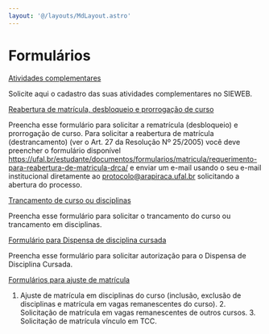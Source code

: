 ```yaml
---
layout: '@/layouts/MdLayout.astro'
---
```






Formulários
===========











[Atividades complementares](https://forms.gle/YvKpvduYXSdHMvNJ9)

Solicite aqui o cadastro das suas atividades complementares no SIEWEB.





[Reabertura de matrícula, desbloqueio e prorrogação de curso](https://forms.gle/6Kw5ufSbmL22yMeFA)

Preencha esse formulário para solicitar a rematrícula (desbloqueio) e prorrogação de curso. Para solicitar a reabertura de matrícula (destrancamento) (ver o Art. 27 da Resolução Nº 25/2005) você deve preencher o formulário disponível https://ufal.br/estudante/documentos/formularios/matricula/requerimento-para-reabertura-de-matricula-drca/ e enviar um e-mail usando o seu e-mail institucional diretamente ao protocolo@arapiraca.ufal.br solicitando a abertura do processo.





[Trancamento de curso ou disciplinas](https://forms.gle/sMB7gpWfXzVgEdU36)

Preencha esse formulário para solicitar o trancamento do curso ou trancamento em disciplinas.





[Formulário para Dispensa de disciplina cursada](https://forms.gle/BVBioBtEw1fR8U9c8)

Preencha esse formulário para solicitar autorização para o Dispensa de Disciplina Cursada.





[Formulários para ajuste de matrícula](formularios-alunos/formularios-para-ajuste-de-matricula)

1. Ajuste de matrícula em disciplinas do curso (inclusão, exclusão de disciplinas e matrícula em vagas remanescentes do curso). 2. Solicitação de matrícula em vagas remanescentes de outros cursos. 3. Solicitação de matrícula vínculo em TCC.










